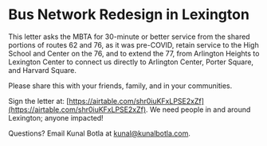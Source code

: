# Bus Network Redesign in Lexington

This letter asks the MBTA for 30-minute or better service from the shared portions of routes 62 and 76, as it was pre-COVID, retain service to the High School and Center on the 76, and to extend the 77, from Arlington Heights to Lexington Center to connect us directly to Arlington Center, Porter Square, and Harvard Square. 

Please share this with your friends, family, and in your communities.

Sign the letter at: [https://airtable.com/shr0iuKFxLPSE2xZf](https://airtable.com/shr0iuKFxLPSE2xZf). We need people in and around Lexington; anyone impacted!

Questions? Email Kunal Botla at kunal@kunalbotla.com.
